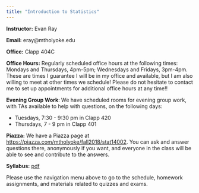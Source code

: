 ```yaml
---
title: "Introduction to Statistics"
---
```


**Instructor:** Evan Ray

**Email:** eray@mtholyoke.edu

**Office:** Clapp 404C

**Office Hours:** Regularly scheduled office hours at the following times: Mondays and Thursdays, 4pm-5pm; Wednesdays and Fridays, 3pm-4pm.  These are times I guarantee I will be in my office and available, but I am also willing to meet at other times we schedule! Please do not hesitate to contact me to set up appointments for additional office hours at any time!!

**Evening Group Work**: We have scheduled rooms for evening group work, with TAs available to help with questions, on the following days:

 * Tuesdays, 7:30 - 9:30 pm in Clapp 420
 * Thursdays, 7 - 9 pm in Clapp 401

**Piazza:** We have a Piazza page at [https://piazza.com/mtholyoke/fall2018/stat14002](https://piazza.com/mtholyoke/fall2018/stat14002).  You can ask and answer questions there, anonymously if you want, and everyone in the class will be able to see and contribute to the answers.

**Syllabus:** [pdf](syllabus/syllabus_stat_140.pdf)

Please use the navigation menu above to go to the schedule, homework assignments, and materials related to quizzes and exams.
